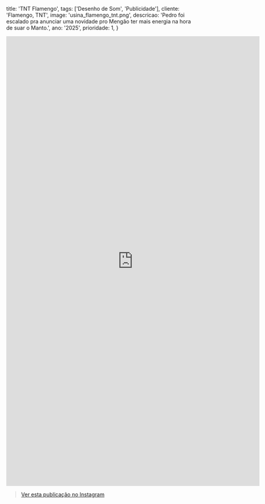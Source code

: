   title: 'TNT Flamengo',
  tags: ['Desenho de Som', 'Publicidade'],
  cliente: 'Flamengo, TNT',
  image: 'usina_flamengo_tnt.png',
  descricao: 'Pedro foi escalado pra anunciar uma novidade pro Mengão ter mais energia na hora de suar o Manto.',
  ano: '2025',
  prioridade: 1,
}

<iframe width="674" height="1198" src="https://www.youtube.com/embed/8vCcEcUAsqw" title="TNT pro mengão!" frameborder="0" allow="accelerometer; autoplay; clipboard-write; encrypted-media; gyroscope; picture-in-picture; web-share" referrerpolicy="strict-origin-when-cross-origin" allowfullscreen></iframe>

<blockquote
  className="instagram-media"
  data-instgrm-permalink="https://www.instagram.com/reel/C8ca7_DMurn/?utm_source=ig_embed&utm_campaign=loading"
  data-instgrm-version="14"
  style={{
    background: "#FFF",
    border: 0,
    borderRadius: "3px",
    boxShadow:
      "0 0 1px 0 rgba(0,0,0,0.5),0 1px 10px 0 rgba(0,0,0,0.15)",
    margin: "1px",
    maxWidth: "540px",
    minWidth: "326px",
    padding: 0,
    width: "99.375%",
  }}
>
  <div style={{ padding: "16px" }}>
    <a
      href="https://www.instagram.com/reel/C8ca7_DMurn/?utm_source=ig_embed&utm_campaign=loading"
      style={{
        background: "#FFFFFF",
        lineHeight: 0,
        padding: "0 0",
        textAlign: "center",
        textDecoration: "none",
        width: "100%",
      }}
      target="_blank"
      rel="noreferrer"
    >
      Ver esta publicação no Instagram
    </a>
  </div>
</blockquote>

